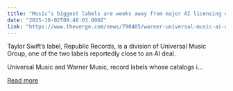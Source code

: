 ```yaml
---
title: "Music’s biggest labels are weeks away from major AI licensing deals"
date: "2025-10-02T09:48:03.000Z"
link: "https://www.theverge.com/news/790405/warner-universal-music-ai-deals"
---
```


Taylor Swift’s label, Republic Records, is a division of Universal Music Group, one of the two labels reportedly close to an AI deal.	

Universal Music and Warner Music, record labels whose catalogs i...

[Read more](https://www.theverge.com/news/790405/warner-universal-music-ai-deals)
